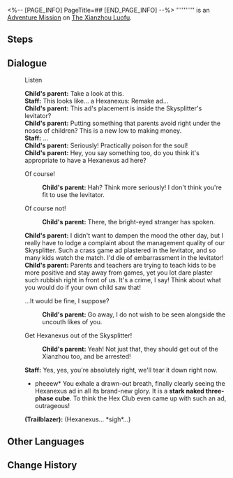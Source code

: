 <%-- [PAGE_INFO]
PageTitle=##
[END_PAGE_INFO] --%>
{{Stub|Dialogue.}}
{{Mission Infobox
|id            = 4340133
|title         = 
|image         = <!--Mission .png-->
|type          = Adventure
|event_name    = 
|chapter       = 
|requirements  = [[Trailblaze Continuance]] ''[[A Fugue From Beyond]]'' completed
|summary       = <!--official mission summary from Fate's Atlas-->
|characters    = Child's parent; Staff; Trailblazer
|startLocation = [[The Xianzhou Luofu]] - [[Skysplitter]]
|world         = The Xianzhou Luofu
|area          = Skysplitter
|prev          = 
|next          = 
|rewards       = Lost Crystal*1; Credit*3,000
}}
'''''''''' is an [[Adventure Mission]] on [[The Xianzhou Luofu]].

==Steps==


<!--
==Gameplay Notes==

--><!--
==Trial Character==

-->
==Dialogue==
{{Stub Dialogue}}

:{{DIcon|?}} Listen
:'''Child's parent:''' Take a look at this.
:'''Staff:''' This looks like... a Hexanexus: Remake ad...
:'''Child's parent:''' This ad's placement is inside the Skysplitter's levitator?
:'''Child's parent:''' Putting something that parents avoid right under the noses of children? This is a new low to making money.
:'''Staff:''' ...
:'''Child's parent:''' Seriously! Practically poison for the soul!
:'''Child's parent:''' Hey, you say something too, do you think it's appropriate to have a Hexanexus ad here?
:{{DIcon|Arrow}} Of course!
::'''Child's parent:''' Hah? Think more seriously! I don't think you're fit to use the levitator.
:{{DIcon|Arrow}} Of course not!
::'''Child's parent:''' There, the bright-eyed stranger has spoken.
:'''Child's parent:''' I didn't want to dampen the mood the other day, but I really have to lodge a complaint about the management quality of our Skysplitter. Such a crass game ad plastered in the levitator, and so many kids watch the match. I'd die of embarrassment in the levitator!
:'''Child's parent:''' Parents and teachers are trying to teach kids to be more positive and stay away from games, yet you lot dare plaster such rubbish right in front of us. It's a crime, I say! Think about what you would do if your own child saw that!
:{{DIcon|Arrow}} ...It would be fine, I suppose?
::'''Child's parent:''' Go away, I do not wish to be seen alongside the uncouth likes of you.
:{{DIcon|Arrow}} Get Hexanexus out of the Skysplitter!
::'''Child's parent:''' Yeah! Not just that, they should get out of the Xianzhou too, and be arrested!
:'''Staff:''' Yes, yes, you're absolutely right, we'll tear it down right now.
:*pheeew* You exhale a drawn-out breath, finally clearly seeing the Hexanexus ad in all its brand-new glory. It is a '''stark naked three-phase cube'''. To think the Hex Club even came up with such an ad, outrageous!
:'''(Trailblazer):''' (Hexanexus... *sigh*...)
{{Dialogue End}}

==Other Languages==
{{Other Languages
|en   = 
|zhs  = 
|zht  = 
|ja   = 
|ko   = 
|es   = 
|fr   = 
|ru   = 
|th   = 
|vi   = 
|de   = 
|id   = 
|pt   = 
}}

==Change History==
{{Change History|2.5}}
